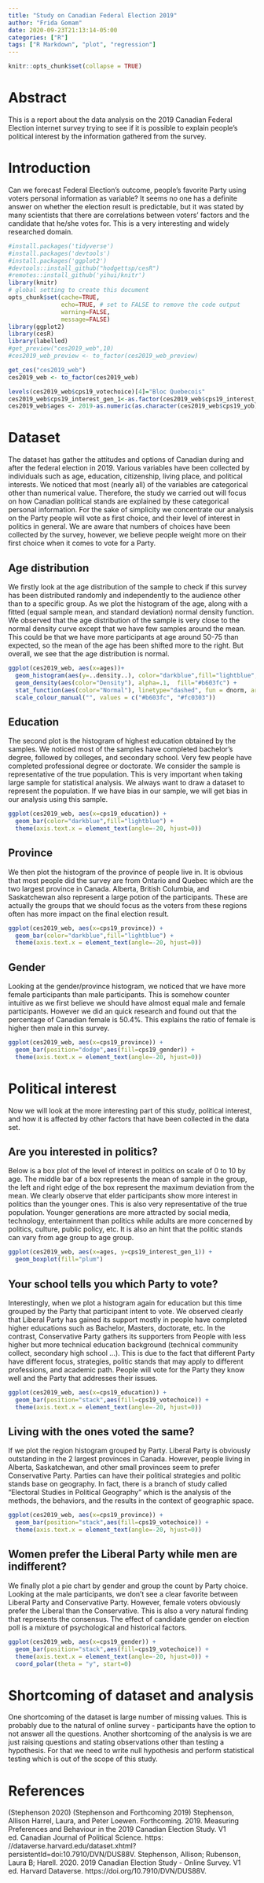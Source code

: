 ```yaml
---
title: "Study on Canadian Federal Election 2019"
author: "Frida Gomam"
date: 2020-09-23T21:13:14-05:00
categories: ["R"]
tags: ["R Markdown", "plot", "regression"]
---
```


```r
knitr::opts_chunk$set(collapse = TRUE)
```

# Abstract

This is a report about the data analysis on the 2019 Canadian Federal Election internet survey trying to see if it is possible to explain people's political interest by the information gathered from the survey. 


# Introduction

Can we forecast Federal Election's outcome, people's favorite Party using voters personal information as variable? It seems no one has a definite answer on whether the election result is predictable, but it was stated by many scientists that there are correlations between voters' factors and the candidate that he/she votes for. This is a very interesting and widely researched domain. 

```r
#install.packages('tidyverse')
#install.packages('devtools')
#install.packages('ggplot2')
#devtools::install_github("hodgettsp/cesR")
#remotes::install_github('yihui/knitr')
library(knitr)
# global setting to create this document
opts_chunk$set(cache=TRUE,
               echo=TRUE, # set to FALSE to remove the code output
               warning=FALSE, 
               message=FALSE)
library(ggplot2)
library(cesR)
library(labelled)
#get_preview("ces2019_web",10)
#ces2019_web_preview <- to_factor(ces2019_web_preview)

get_ces("ces2019_web")
ces2019_web <- to_factor(ces2019_web)

levels(ces2019_web$cps19_votechoice)[4]="Bloc Quebecois"
ces2019_web$cps19_interest_gen_1<-as.factor(ces2019_web$cps19_interest_gen_1)
ces2019_web$ages <- 2019-as.numeric(as.character(ces2019_web$cps19_yob))
```
# Dataset

The dataset has gather the attitudes and options of Canadian during and after the federal election in 2019. Various variables have been collected by individuals such as age, education, citizenship, living place, and political interests. We noticed that most (nearly all) of the variables are categorical other than numerical value. Therefore, the study we carried out will focus on how Canadian political stands are explained by these categorical personal information. For the sake of simplicity we concentrate our analysis on the Party people will vote as first choice, and their level of interest in politics in general. We are aware that numbers of choices have been collected by the survey, however, we believe people weight more on their first choice when it comes to vote for a Party.

## Age distribution

We firstly look at the age distribution of the sample to check if this survey has been distributed randomly and independently to the audience other than to a specific group. As we plot the histogram of the age, along with a fitted (equal sample mean, and standard deviation) normal density function. We observed that the age distribution of the sample is very close to the normal density curve except that we have few samples around the mean. This could be that we have more participants at age around 50-75 than expected, so the mean of the age has been shifted more to the right. But overall, we see that the age distribution is normal.


```r
ggplot(ces2019_web, aes(x=ages))+
  geom_histogram(aes(y=..density..), color="darkblue",fill="lightblue", binwidth = 5)+
  geom_density(aes(color="Density"), alpha=.1,  fill="#b603fc") +
  stat_function(aes(color="Normal"), linetype="dashed", fun = dnorm, args = list(mean = mean(ces2019_web$ages), sd = sd(ces2019_web$ages))) +
  scale_colour_manual("", values = c("#b603fc", "#fc0303"))
```


## Education

The second plot is the histogram of highest education obtained by the samples. We noticed most of the samples have completed bachelor's degree, followed by colleges, and secondary school. Very few people have completed professional degree or doctorate. We consider the sample is representative of the true population. This is very important when taking large sample for statistical analysis. We always want to draw a dataset to represent the population. If we have bias in our sample, we will get bias in our analysis using this sample.


```r
ggplot(ces2019_web, aes(x=cps19_education)) +
  geom_bar(color="darkblue",fill="lightblue") +
  theme(axis.text.x = element_text(angle=-20, hjust=0))
```


## Province

We then plot the histogram of the province of people live in. It is obvious that most people did the survey are from Ontario and Quebec which are the two largest province in Canada. Alberta, British Columbia, and Saskatchewan also represent a large potion of the participants. These are actually the groups that we should focus as the voters from these regions often has more impact on the final election result. 


```r
ggplot(ces2019_web, aes(x=cps19_province)) +
  geom_bar(color="darkblue",fill="lightblue") +
  theme(axis.text.x = element_text(angle=-20, hjust=0))
```


## Gender

Looking at the gender/province histogram, we noticed that we have more female participants than male participants. This is somehow counter intuitive as we first believe we should have almost equal male and female participants. However we did an quick research and found out that the percentage of Canadian female is 50.4%. This explains the ratio of female is higher then male in this survey.


```r
ggplot(ces2019_web, aes(x=cps19_province)) +
  geom_bar(position="dodge",aes(fill=cps19_gender)) +
  theme(axis.text.x = element_text(angle=-20, hjust=0))
```


# Political interest

Now we will look at the more interesting part of this study, political interest, and how it is affected by other factors that have been collected in the data set.

## Are you interested in politics?

Below is a box plot of the level of interest in politics on scale of 0 to 10 by age. The middle bar of a box represents the mean of sample in the group, the left and right edge of the box represent the maximum deviation from the mean. We clearly observe that elder participants show more interest in politics than the younger ones. This is also very representative of the true population. Younger generations are more attracted by social media, technology, entertainment than politics while adults are more concerned by politics, culture, public policy, etc. It is also an hint that the politic stands can vary from age group to age group.


```r
ggplot(ces2019_web, aes(x=ages, y=cps19_interest_gen_1)) +
  geom_boxplot(fill="plum")
```


## Your school tells you which Party to vote?

Interestingly, when we plot a histogram again for education but this time grouped by the Party that participant intent to vote. We observed clearly that Liberal Party has gained its support mostly in people have completed higher educations such as Bachelor, Masters, doctorate, etc. In the contrast, Conservative Party gathers its supporters from People with less higher but more technical education background (technical community collect, secondary high school ...). This is due to the fact that different Party have different focus, strategies, politic stands that may apply to different professions, and academic path. People will vote for the Party they know well and the Party that addresses their issues.


```r
ggplot(ces2019_web, aes(x=cps19_education)) +
  geom_bar(position="stack",aes(fill=cps19_votechoice)) +
  theme(axis.text.x = element_text(angle=-20, hjust=0))
```

## Living with the ones voted the same?

If we plot the region histogram grouped by Party. Liberal Party is obviously outstanding in the 2 largest provinces in Canada. However, people living in Alberta, Saskatchewan, and other small provinces seem to prefer Conservative Party. Parties can have their political strategies and politic stands base on geography. In fact, there is a branch of study called "Electoral Studies in Political Geography" which is the analysis of the methods, the behaviors, and the results in the context of geographic space.

```r
ggplot(ces2019_web, aes(x=cps19_province)) +
  geom_bar(position="stack",aes(fill=cps19_votechoice)) +
  theme(axis.text.x = element_text(angle=-20, hjust=0))
```

## Women prefer the Liberal Party while men are indifferent?

We finally plot a pie chart by gender and group the count by Party choice. Looking at the male participants, we don't see a clear favorite between Liberal Party and Conservative Party. However, female voters obviously prefer the Liberal than the Conservative. This is also a very natural finding that represents the consensus. The effect of candidate gender on election poll is a mixture of psychological and historical factors.

```r
ggplot(ces2019_web, aes(x=cps19_gender)) +
  geom_bar(position="stack",aes(fill=cps19_votechoice)) +
  theme(axis.text.x = element_text(angle=-20, hjust=0)) +
  coord_polar(theta = "y", start=0)
```

# Shortcoming of dataset and analysis

One shortcoming of the dataset is large number of missing values. This is probably due to the natural of online survey - participants have the option to not answer all the questions. Another shortcoming of the analysis is we are just raising questions and stating observations other than testing a hypothesis. For that we need to write null hypothesis and perform statistical testing which is out of the scope of this study.

# References

(Stephenson 2020) (Stephenson and Forthcoming 2019)
Stephenson, Allison Harrel, Laura, and Peter Loewen. Forthcoming. 2019. Measuring Preferences and
Behaviour in the 2019 Canadian Election Study. V1 ed. Canadian Journal of Political Science. https:
//dataverse.harvard.edu/dataset.xhtml?persistentId=doi:10.7910/DVN/DUS88V.
Stephenson, Allison; Rubenson, Laura B; Harell. 2020. 2019 Canadian Election Study - Online Survey. V1
ed. Harvard Dataverse. https://doi.org/10.7910/DVN/DUS88V.



